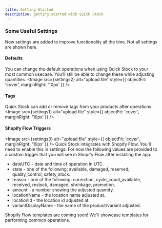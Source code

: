 ```yaml
---
title: Getting Started
description: getting started with Quick Stock
---
```

















### Some Useful Settings

<Aside type="note" title="Note">
New settings are added to improve functionality all the time. Not all settings are shown here.
</Aside>

#### Defaults
You can change the default operations when using Quick Stock to your most common usecase. You'll still be able to change these while adjusting quantities.
<Image src={settings2} alt="upload file" style={{ objectFit: 'cover', marginRight: '10px' }} />


#### Tags
Quick Stock can add or remove tags from your products after operations.
<Image src={settings1} alt="upload file" style={{ objectFit: 'cover', marginRight: '10px' }} />

#### Shopify Flow Triggers

<Image src={settings3} alt="upload file" style={{ objectFit: 'cover', marginRight: '10px' }} />
Quick Stock integrates with Shopify Flow. You'll need to enable this in settings. For now the following values are provided to a custom trigger that you will see in Shopify Flow after installing the app:



* dateUTC - date and time of operation in UTC.
* state - one of the following: available, damaged, reserved, quality_control, safety_stock.
* reason - one of the following: correction, cycle_count_available, received, restock, damaged, shrinkage, promotion.
* amount - a number showing the adjusted quantity.
* locationName - the location name adjusted at.
* locationId - the location id adjusted at.
* variantDisplayName - the name of the product/variant adjusted.

<Aside type="tip" title="Tip">
Shopify Flow templates are coming soon! We'll showcase templates for performing common operations.
</Aside>
